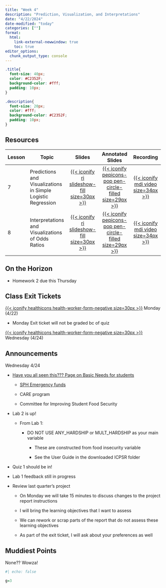 ```yaml
---
title: "Week 4"
description: "Prediction, Visualization, and Interpretations"
date: "4/22/2024"
date-modified: "today"
categories: [""]
format: 
  html:
    link-external-newwindow: true
    toc: true
editor_options: 
  chunk_output_type: console
---
```


```css
.title{
  font-size: 40px;
  color: #C2352F;
  background-color: #fff;
  padding: 10px;
}

.description{
  font-size: 20px;
  color: #fff;
  background-color: #C2352F;
  padding: 10px;
}
```

## Resources

| Lesson | Topic                                                        |                                                                Slides                                                                |                                                                    Annotated Slides                                                                     |                                                               Recording                                                                |
|--------|--------------------------------------------------------------|:------------------------------------------------------------------------------------------------------------------------------------:|:-------------------------------------------------------------------------------------------------------------------------------------------------------:|:--------------------------------------------------------------------------------------------------------------------------------------:|
| 7      | Predictions and Visualizations in Simple Logistic Regression |            [[{{< iconify ri slideshow-fill size=30px >}}](/lectures/07_Pred_Viz/07_Pred_Viz.qmd)]{style="color:#f8f5f0;"}            |            [[{{< iconify pepicons-pop pen-circle-filled size=29px >}}](/lectures/07_Pred_Viz/07_Pred_Viz_notes.pdf)]{style="color:#f8f5f0;"}            |    [[{{< iconify mdi video size=34px >}}](%7B%7B%3C%20iconify%20ri%20slideshow-fill%20size=30px%20%3E%7D)]{style="color:#f8f5f0;"}     |
| 8      | Interpretations and Visualizations of Odds Ratios            | [[{{< iconify ri slideshow-fill size=30px >}}](/lectures/08_Interpretations_SLR/08_Interpretations_SLR.qmd)]{style="color:#f8f5f0;"} | [[{{< iconify pepicons-pop pen-circle-filled size=29px >}}](/lectures/08_Interpretations_SLR/08_Interpretations_SLR_notes.pdf)]{style="color:#f8f5f0;"} | [[{{< iconify mdi video size=34px >}}](https://echo360.org/media/47cae393-9579-40a1-8555-eb26e3add5dc/public)]{style="color:#f8f5f0;"} |

## On the Horizon

-   Homework 2 due this Thursday

## Class Exit Tickets

[[{{< iconify healthicons health-worker-form-negative size=30px >}}](https://forms.office.com/Pages/ResponsePage.aspx?id=V3lz4rj6fk2U9pvWr59xWFMopmPUjRtDiHLswhgacNhUM0pYREpaMDVCMFI2RVg0Q0tTSldVMUlFWi4u)]{style="color:#f8f5f0;"} Monday (4/22)

-   Monday Exit ticket will not be graded bc of quiz

[[{{< iconify healthicons health-worker-form-negative size=30px >}}](https://forms.office.com/Pages/ResponsePage.aspx?id=V3lz4rj6fk2U9pvWr59xWFMopmPUjRtDiHLswhgacNhUOFNVUFkyWDk0UVhCRTM5TVRaWU1TRERPOS4u)]{style="color:#f8f5f0;"} Wednesday (4/24)

## Announcements

Wednesday 4/24

-   [Have you all seen this??? Page on Basic Needs for students](https://ohsu-psu-sph.org/meeting-basic-needs/)

    -   [SPH Emergency funds](https://ohsu-psu-sph.org/meeting-basic-needs/emergency-fund/)

    -   CARE program

    -   Committee for Improving Student Food Security

-   Lab 2 is up!

    -   From Lab 1:

        -   DO NOT USE ANY_HARDSHIP or MULT_HARDSHIP as your main variable

            -   These are constructed from food insecurity variable

            -   See the User Guide in the downloaded ICPSR folder

-   Quiz 1 should be in!

-   Lab 1 feedback still in progress

-   Review last quarter's project

    -   On Monday we will take 15 minutes to discuss changes to the project report instructions

    -   I will bring the learning objectives that I want to assess

    -   We can rework or scrap parts of the report that do not assess these learning objectives

    -   As part of the exit ticket, I will ask about your preferences as well

## Muddiest Points

None?? Wowza!

```r
#| echo: false

g=3
```
